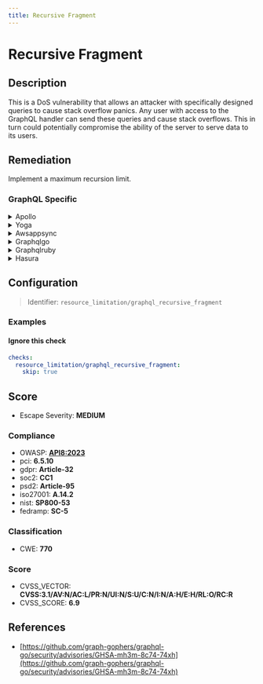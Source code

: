 ```yaml
---
title: Recursive Fragment
---
```


# Recursive Fragment

## Description

This is a DoS vulnerability that allows an attacker with specifically designed queries to cause stack overflow panics. Any user with access to the GraphQL handler can send these queries and cause stack overflows. This in turn could potentially compromise the ability of the server to serve data to its users.


## Remediation

Implement a maximum recursion limit.



### GraphQL Specific

<details>
    <summary>Apollo</summary>

To address potential issues within the Apollo framework engine, ensure that all dependencies are up-to-date, follow best practices for schema design, and implement proper error handling. Regularly review the Apollo documentation for updates on security practices and performance improvements. Additionally, consider using Apollo's built-in features for performance monitoring and query optimization to enhance the resilience and efficiency of your GraphQL implementation.

</details>

<details>
    <summary>Yoga</summary>

To address issues within the Yoga framework engine, ensure that all components are updated to their latest versions to benefit from recent bug fixes and performance improvements. Regularly review the framework's documentation for best practices and utilize the community forums for support. Additionally, consider implementing error handling and logging mechanisms to monitor the system's health and quickly identify areas that require attention.

</details>

<details>
    <summary>Awsappsync</summary>

To address potential issues with the AWS AppSync framework engine, ensure that you are using the latest version of the service which includes the most recent security patches and performance improvements. Regularly review your schema and resolvers to optimize performance and security. Implement proper authentication and authorization mechanisms to control access to your GraphQL API. Monitor your API usage and set up alerts for unusual patterns that could indicate a problem. Additionally, consider using AWS CloudFormation or the AWS Amplify CLI to manage and provision your AppSync resources in a more controlled and repeatable manner.

</details>

<details>
    <summary>Graphqlgo</summary>

To address potential security vulnerabilities in the GraphQL Go framework engine, ensure that all user-supplied input is validated and sanitized. Implement proper error handling to avoid leaking sensitive information in error messages. Regularly update the framework to incorporate the latest security patches. Additionally, consider using query complexity analysis to prevent resource exhaustion attacks, and enforce authentication and authorization checks to control access to sensitive data.

</details>

<details>
    <summary>Graphqlruby</summary>

In the GraphQL Ruby framework, to avoid issues with recursive fragments, ensure that your queries are structured in a way that prevents infinite loops. This can be achieved by defining a maximum depth for queries and using fragment definitions wisely. Utilize the `max_depth` option in your schema definition to limit the complexity of the queries and protect against potential denial-of-service attacks. Additionally, consider implementing analysis tools provided by the framework to detect and alert on recursive fragment usage before it affects your application's performance.

</details>

<details>
    <summary>Hasura</summary>

To address potential issues with the Hasura framework engine, ensure that all GraphQL queries are constructed using parameterized statements to prevent injection attacks. Additionally, regularly update the Hasura engine to the latest version to incorporate security patches and performance improvements. Implement proper access control by configuring role-based permissions carefully, and review the security rules to ensure that sensitive data is protected. Monitor the Hasura logs for any unusual activity that could indicate a security breach or misconfiguration. By following these best practices, you can maintain a secure and efficient Hasura deployment.

</details>

## Configuration

> Identifier: `resource_limitation/graphql_recursive_fragment`



### Examples



#### Ignore this check

```yaml
checks:
  resource_limitation/graphql_recursive_fragment:
    skip: true
```




## Score

- Escape Severity: **<span className="medium-severity">MEDIUM</span>**

### Compliance

- OWASP: **[API8:2023](https://github.com/OWASP/API-Security/blob/master/editions/2023/en/0xa8-security-misconfiguration.md)**
- pci: **6.5.10**
- gdpr: **Article-32**
- soc2: **CC1**
- psd2: **Article-95**
- iso27001: **A.14.2**
- nist: **SP800-53**
- fedramp: **SC-5**

### Classification

- CWE: **770**




### Score

- CVSS_VECTOR: **CVSS:3.1/AV:N/AC:L/PR:N/UI:N/S:U/C:N/I:N/A:H/E:H/RL:O/RC:R**
- CVSS_SCORE: **6.9**

## References

- [https://github.com/graph-gophers/graphql-go/security/advisories/GHSA-mh3m-8c74-74xh](https://github.com/graph-gophers/graphql-go/security/advisories/GHSA-mh3m-8c74-74xh)
  